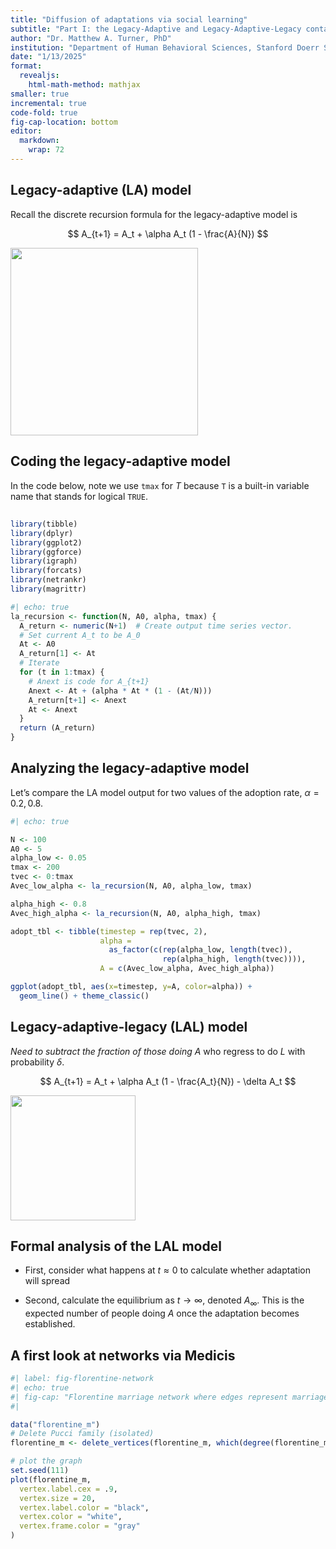 ```yaml
---
title: "Diffusion of adaptations via social learning"
subtitle: "Part I: the Legacy-Adaptive and Legacy-Adaptive-Legacy contagion models"
author: "Dr. Matthew A. Turner, PhD"
institution: "Department of Human Behavioral Sciences, Stanford Doerr School of Sustainability"
date: "1/13/2025"
format: 
  revealjs:
    html-math-method: mathjax
smaller: true
incremental: true
code-fold: true
fig-cap-location: bottom
editor: 
  markdown: 
    wrap: 72
---
```


## Legacy-adaptive (LA) model

Recall the discrete recursion formula for the legacy-adaptive model is

$$
A_{t+1} = A_t + \alpha A_t (1 - \frac{A}{N})
$$

![](images/LA.png){fig-align="center" width="300"}

## Coding the legacy-adaptive model

In the code below, note we use `tmax` for $T$ because `T` is a built-in
variable name that stands for logical `TRUE`.

## 

```r
library(tibble)
library(dplyr)
library(ggplot2)
library(ggforce)
library(igraph)
library(forcats)
library(netrankr)
library(magrittr)
```

```r
#| echo: true
la_recursion <- function(N, A0, alpha, tmax) {
  A_return <- numeric(N+1)  # Create output time series vector.
  # Set current A_t to be A_0
  At <- A0
  A_return[1] <- At
  # Iterate 
  for (t in 1:tmax) {
    # Anext is code for A_{t+1}
    Anext <- At + (alpha * At * (1 - (At/N)))
    A_return[t+1] <- Anext
    At <- Anext
  }
  return (A_return)
}
```

## Analyzing the legacy-adaptive model

Let's compare the LA model output for two values of the adoption rate,
$\alpha=0.2,0.8.$

```r
#| echo: true

N <- 100
A0 <- 5
alpha_low <- 0.05
tmax <- 200
tvec <- 0:tmax
Avec_low_alpha <- la_recursion(N, A0, alpha_low, tmax)

alpha_high <- 0.8
Avec_high_alpha <- la_recursion(N, A0, alpha_high, tmax)

adopt_tbl <- tibble(timestep = rep(tvec, 2), 
                    alpha = 
                      as_factor(c(rep(alpha_low, length(tvec)), 
                                  rep(alpha_high, length(tvec)))),
                    A = c(Avec_low_alpha, Avec_high_alpha))

ggplot(adopt_tbl, aes(x=timestep, y=A, color=alpha)) +
  geom_line() + theme_classic()
```

## Legacy-adaptive-legacy (LAL) model

*Need to subtract the fraction of those doing* $A$ who regress to do $L$
with probability $\delta$.

$$
A_{t+1} = A_t + \alpha A_t (1 - \frac{A_t}{N}) - \delta A_t
$$

![](images/LAL.png){fig-align="center" width="200"}

## Formal analysis of the LAL model

-   First, consider what happens at $t\approx0$ to calculate whether
    adaptation will spread

-   Second, calculate the equilibrium as $t\to\infty$, denoted
    $A_\infty$. This is the expected number of people doing $A$ once the
    adaptation becomes established.

## A first look at networks via Medicis

```r
#| label: fig-florentine-network
#| echo: true
#| fig-cap: "Florentine marriage network where edges represent marriages between families (node labels)."
#| 

data("florentine_m")
# Delete Pucci family (isolated)
florentine_m <- delete_vertices(florentine_m, which(degree(florentine_m) == 0))

# plot the graph
set.seed(111)
plot(florentine_m,
  vertex.label.cex = .9,
  vertex.size = 20,
  vertex.label.color = "black",
  vertex.color = "white",
  vertex.frame.color = "gray"
)
```
